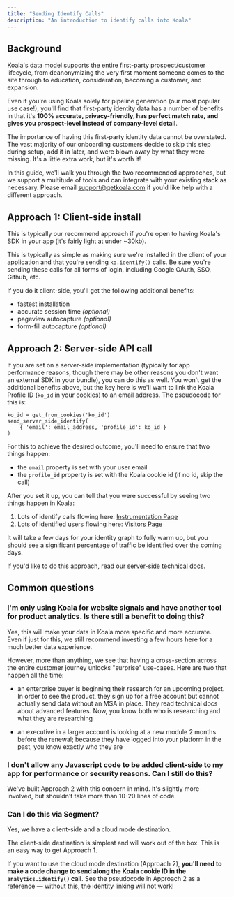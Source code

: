```yaml
---
title: "Sending Identify Calls"
description: "An introduction to identify calls into Koala"
---
```


## Background
Koala's data model supports the entire first-party prospect/customer lifecycle, from deanonymizing the very first moment someone comes to the site through to education, consideration, becoming a customer, and expansion.

Even if you're using Koala solely for pipeline generation (our most popular use case!), you'll find that first-party identity data has a number of benefits in that it's <b>100% accurate, privacy-friendly, has perfect match rate, and gives you prospect-level instead of company-level detail</b>.

<Note>
The importance of having this first-party identity data cannot be overstated. The vast majority of our onboarding customers decide to skip this step during setup, add it in later, and were blown away by what they were missing. It's a little extra work, but it's worth it!
</Note>

In this guide, we'll walk you through the two recommended approaches, but we support a multitude of tools and can integrate with your existing stack as necessary. Please email support@getkoala.com if you'd like help with a different approach.

## Approach 1: Client-side install

This is typically our recommend approach if you're open to having Koala's SDK in your app (it's fairly light at under ~30kb).

This is typically as simple as making sure we're installed in the client of your application and that you're sending `ko.identify()` calls. Be sure you're sending these calls for all forms of login, including Google OAuth, SSO, Github, etc.

If you do it client-side, you'll get the following additional benefits:

- fastest installation
- accurate session time <i>(optional)</i>
- pageview autocapture <i>(optional)</i>
- form-fill autocapture <i>(optional)</i>

## Approach 2: Server-side API call

If you are set on a server-side implementation (typically for app performance reasons, though there may be other reasons you don't want an external SDK in your bundle), you can do this as well. You won't get the additional benefits above, but the key here is we'll want to link the Koala Profile ID (`ko_id` in your cookies) to an email address. The pseudocode for this is:

```
ko_id = get_from_cookies('ko_id')
send_server_side_identify(
    { 'email': email_address, 'profile_id': ko_id }
)
```

For this to achieve the desired outcome, you'll need to ensure that two things happen:
- the `email` property is set with your user email
- the `profile_id` property is set with the Koala cookie id (if no id, skip the call)

After you set it up, you can tell that you were successful by seeing two things happen in Koala:

1. Lots of identify calls flowing here: <a href="https://app.getkoala.com/goto/instrumentation">Instrumentation Page</a>
2. Lots of identified users flowing here: <a href="https://app.getkoala.com/goto/visitors?range=week&facets[identified][]=true&page=1&sort_by=last_seen">Visitors Page</a>

It will take a few days for your identity graph to fully warm up, but you should see a significant percentage of traffic be identified over the coming days.

If you'd like to do this approach, read our <a href="/docs/developer-guides/server-side">server-side technical docs</a>.

## Common questions

### I'm only using Koala for website signals and have another tool for product analytics. Is there still a benefit to doing this?

Yes, this will make your data in Koala more specific and more accurate. Even if just for this, we still recommend investing a few hours here for a much better data experience.

However, more than anything, we see that having a cross-section across the entire customer journey unlocks "surprise" use-cases. Here are two that happen all the time:

- an enterprise buyer is beginning their research for an upcoming project. In order to see the product, they sign up for a free account but cannot actually send data without an MSA in place. They read technical docs about advanced features. Now, you know both who is researching and what they are researching

- an executive in a larger account is looking at a new module 2 months before the renewal; because they have logged into your platform in the past, you know exactly who they are

### I don't allow any Javascript code to be added client-side to my app for performance or security reasons. Can I still do this?

We've built Approach 2 with this concern in mind. It's slightly more involved, but shouldn't take more than 10-20 lines of code.

### Can I do this via Segment?

Yes, we have a client-side and a cloud mode destination.

The client-side destination is simplest and will work out of the box. This is an easy way to get Approach 1.

If you want to use the cloud mode destination (Approach 2), <b>you'll need to make a code change to send along the Koala cookie ID in the `analytics.identify()` call</b>. See the pseudocode in Approach 2 as a reference — without this, the identity linking will not work!
